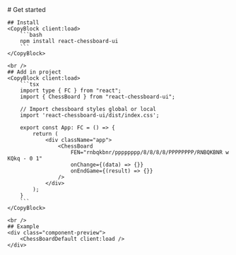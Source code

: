 ---
---


<LaoutDocs active="/docs/quickStart">
    # Get started

    ## Install
    <CopyBlock client:load>
        ```bash
        npm install react-chessboard-ui
        ```
    </CopyBlock>

    <br />
    ## Add in project
    <CopyBlock client:load>
        ```tsx
        import type { FC } from "react";
        import { ChessBoard } from "react-chessboard-ui";

        // Import chessboard styles global or local
        import 'react-chessboard-ui/dist/index.css';

        export const App: FC = () => {
            return (
                <div className="app">
                    <ChessBoard 
                        FEN="rnbqkbnr/pppppppp/8/8/8/8/PPPPPPPP/RNBQKBNR w KQkq - 0 1"
                        onChange={(data) => {}}
                        onEndGame={(result) => {}}
                    />
                </div>
            );
        }
        ```
    </CopyBlock>

    <br />
    ## Example
    <div class="component-preview">
        <ChessBoardDefault client:load />
    </div>
</LaoutDocs>
